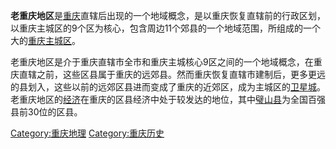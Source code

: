 {{Unreferenced |time=2010-10-22T03:06:28+00:00 }}
'''老重庆地区'''是[[重庆|重庆]]直辖后出现的一个地域概念，是以重庆恢复直辖前的行政区划，以重庆主城区的9个区为核心，包含周边11个郊县的一个地域范围，所组成的一个大的[[重庆主城区|重庆主城区]]。

老重庆地区是介于重庆直辖市全市和重庆主城核心9区之间的一个地域概念，在重庆直辖之前，这些区县属于重庆的远郊县。然而重庆恢复直辖市建制后，更多更远的县划入，这些以前的远郊区县进而变成了重庆的近郊区，成为主城区的[[卫星城|卫星城]]。老重庆地区的[[经济|经济]]在重庆的区县经济中处于较发达的地位，其中[[璧山县|璧山县]]为全国百强县前30位的区县。

{{老重庆地区}}
[[Category:重庆地理|Category:重庆地理]]
[[Category:重庆历史|Category:重庆历史]]